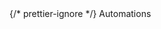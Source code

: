 <div style={{ float: "left", display: "table-column", width: "20%" }}>
  {/* prettier-ignore */}
  <span
    style={{
      background: "#F6F8FC",
      color: "#73B2F0",
      borderRadius: "10px",
      fontSize: ".8em",
      padding: "2px 10px",
      display: "inline-block",
      fontWeight: "500",
      letterSpacing: ".5px",
      whiteSpace: "nowrap"
    }}
  >Automations</span>
</div>
